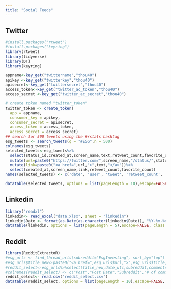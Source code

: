 ```yaml
---
title: "Social Feeds"
---
```


::: panel-tabset
## Twitter

```r
#install.packages("rtweet")
#install.packages("keyring")
library(rtweet)
library(tidyverse)
library(DT)
library(keyring)

appname<-key_get("twittername","thou40")
apikey <-key_get("twitterkey","thou40")
apisecret<-key_get("twittersecret","thou40")
access_token<-key_get("twitter_ac_token","thou40")
access_secret <-key_get("twitter_ac_secret","thou40")

# create token named "twitter_token"
twitter_token <- create_token(
  app = appname,
  consumer_key = apikey,
  consumer_secret = apisecret,
  access_token = access_token,
  access_secret = access_secret)
## search for 500 tweets using the #rstats hashtag
esg_tweets <- search_tweets(q = "#ESG",n = 500)
colnames(esg_tweets)
selected_tweets<-esg_tweets%>%
  select(status_id,created_at,screen_name,text,retweet_count,favorite_count)%>%
  mutate(url=paste0("https://twitter.com/",screen_name,"/status/",status_id))%>%
  mutate(link=paste0("<a href=",url,">",text,"</a>"))%>%
  select(created_at,screen_name,link,retweet_count,favorite_count)
names(selected_tweets) <- c('date', 'user', 'tweet', 'retweet_count', 'favorite_count')
```

```r
datatable(selected_tweets, options = list(pageLength = 10),escape=FALSE, class = 'cell-border stripe')
```

## Linkedin

```r
library("readxl")
linkedin<- read_excel("data.xlsx", sheet = "linkedin")
linkedin$Date <- format(as.Date(as.character(linkedin$Date)), "%Y-%m-%d")
datatable(linkedin, options = list(pageLength = 5),escape=FALSE, class = 'cell-border stripe')
```

## Reddit

```r
library(RedditExtractoR)
#esg_urls <- find_thread_urls(subreddit="EsgInvesting", sort_by="top")
#esg_urls$title_new<-paste0("<a href=",esg_urls$url,">",esg_urls$title,"</a>")
#reddit_select<-esg_urls%>%select(title_new,date_utc,subreddit,comments)%>%distinct()
#colnames(reddit_select) <- c("Post","Post Date","Subreddit","# of comments")
reddit_select<- read.csv("reddit_select.csv")
datatable(reddit_select, options = list(pageLength = 10),escape=FALSE, class = "cell-border stripe")
```
:::
